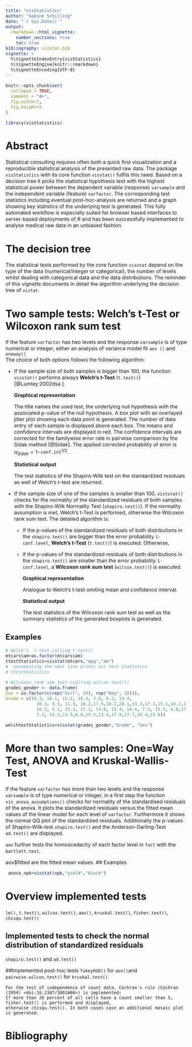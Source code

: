```yaml
---
title: "visStatistics"
author: "Sabine Schilling"
date: "`r Sys.Date()`"
output: 
  rmarkdown::html_vignette:
    number_sections: true
    toc: true
bibliography: visstat.bib
vignette: >
  %\VignetteIndexEntry{visStatistics}
  %\VignetteEngine{knitr::rmarkdown}
  %\VignetteEncoding{UTF-8}
---
```

<style type="text/css">
  body{
  font-size: 12pt;
}
</style>




```r
knitr::opts_chunk$set(
  collapse = TRUE,
  comment = "#>",
  fig.width=7,
  fig.height=5
)
```

```r
library(visStatistics)
```

<!-- Unnumbered section -->
# Abstract{-}
Statistical consulting  requires often both a quick first visualization and a reproducible statistical analysis 
of the presented raw data. The package `visStatistics` with its core function `visstat()` fulfils this need. 
Based on a decision tree it picks the statistical hypothesis test  with the highest statistical 
power between the dependent variable (response) `varsample` and the independent variable (feature) `varfactor`. 
The corresponding test statistics including eventual post-hoc-analysis are returned and 
a graph showing key statistics of the underlying test is generated. 
This fully automated workflow is especially suited for browser based interfaces to server-based
deployments of R and has been successfully implemented to analyse medical raw data in an unbiased fashion. 


# The decision tree
The statistical tests performed by the core function `visstat` depend on the type of the  data (numerical/integer or categorical),
the number of levels whilst dealing with categorical data and the data distributions. 
The reminder of this vignette documents in detail the algorithm underlying the decision tree of `vistat`.

# Two sample tests: Welch's t-Test or Wilcoxon rank sum test

If the feature `varfactor` has two levels and  the response `varsample` is of type numerical or integer, either an analysis of variance model fit  `aov ()` and  `oneway()`  
The choice of both options follows the following algorithm: 

* If the sample size of both samples is bigger than 100, the function `visstat()` performs always **Welch's t-Test** (`t.test()`) [@Lumley:2002dsa ]. 

    **Graphical representation**
    
    The title names the used test, the underlying null hypothesis with the associated p-value of the null hypothesis. 
    A box plot with an overlayed jitter plot showing each data point is generated. The number of data entry of each sample is displayed above each box. The means and confidence intervals are displayed in red. The confidence intervals are corrected for the familywise error rate in pairwise comparison by the Sidak method [@Sidak]. 
    The applied corrected probability of error is $\alpha_{Sidak}=1-$`conf.int`$^{1/2}$.

    **Statistical output**
    
    The test statistics of the Shapiro-Wilk test on the standardized residuals as well of Welch's t-test are returned. 

* If the sample size of one of the samples is smaller  than 100, `viststat()` checks  for the normality of the standardized residuals of both samples with the Shapiro-Wilk Normality Test (`shapiro.test()`). If the normality assumption is met, Welch's t-Test is performed, otherwise the Wilcoxon rank sum test. The detailed algorithm is: 

  * If the p-values of the standardized residuals of both distributions in the `shapiro.test()` are bigger
  than the error probability `1-conf.level`,    **Welch's t-Test** (`t.test()`) is executed. Otherwise, 
  
  * if the p-values of the standardized residuals of both distributions in the `shapiro.test()` are smaller 
  than the error probability `1-conf.level`,  a  **Wilcoxon rank sum test** (`wilcox.test()`) is executed.
    
    **Graphical representation**
    
    Analogue to Welch's t-test omiting mean and confidence interval. 
    
     **Statistical output**
     
    The test statistics  of the Wilcoxon rank sum test as well as the summary statistics of the generated
    boxplots is generated.
    
    
    

##     Examples
```r
# Welch's  t-test calling t.test()
mtcars$am=as.factor(mtcars$am)
ttestStatistics=visstat(mtcars,"mpg","am") 
#  uncomenting the next line prints out test statistics 
# ttestStatistics
```
```r
# Wilcoxon rank sum test (calling wilcox.test())
grades_gender <- data.frame(
Sex = as.factor(c(rep("Girl", 20), rep("Boy", 20))),
Grade = c(19.3, 18.1, 15.2, 18.3, 7.9, 6.2, 19.4, 
            20.3, 9.3, 11.3, 18.2,17.5,10.2,20.1,13.3,17.2,15.1,16.2,17.3,
            16.5, 5.1, 15.3, 17.1, 14.8, 15.4, 14.4, 7.5, 15.5, 6.0,17.4,
            7.3, 14.3,13.5,8.0,19.5,13.4,17.9,17.7,16.4,15.6))

welchtestStatistics=visstat(grades_gender,"Grade", "Sex")
```

# More than two samples: One=Way Test, ANOVA and Kruskal-Wallis-Test
If the feature `varfactor` has more than two levels and  the response `varsample` is of type numerical or integer, in a first step 
the function `vis_anova_assumptions()` checks for normality of the standardised residuals of the
anova. It plots the standardized residuals versus the fitted mean values of the linear model for each level of `varfactor`. Furthermore it shows the  normal QQ plot of the standardized residuals. 
Additionally the p-values of  Shapiro-Wilk-test `shapiro.test()` and the Anderson-Darling-Test `ad.test()` are displayed.

`aov` further tests the homoscedacity of each factor level in `fact` with the `bartlett.test`.

aov$fitted are the fitted mean values.
## Examples
```r
 anova_npk=visstat(npk,"yield","block")
```

# Overview implemented tests
`lm()`, `t.test()`, `wilcox.test()`, `aov()`, `kruskal.test()`, `fisher.test()`, `chisqu.test()`

## Implemented tests to check the normal distribution of standardized residuals
`shapiro.test()` and `ad.test()`

##Implemented post-hoc tests
`TukeyHSD()` for `aov() `and `pairwise.wilcox.test()` for `kruskal.test()`.
   
    For the test of independence of count data, Cochran's rule (Cochran (1954) <doi:10.2307/3001666>) is implemented: 
    If more than 20 percent of all cells have a count smaller than 5, fisher.test() is performed and displayed,
    otherwise chisqu.test(). In both cases case an additional mosaic plot is generated. 

# Bibliography